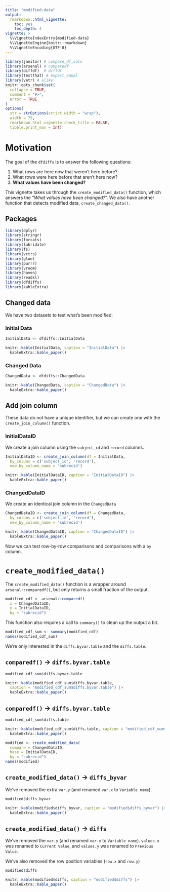 ```yaml
---
title: "modified-data"
output: 
  rmarkdown::html_vignette:
    toc: yes
    toc_depth: 4
vignette: >
  %\VignetteIndexEntry{modified-data}
  %\VignetteEngine{knitr::rmarkdown}
  %\VignetteEncoding{UTF-8}
---
```


```r
library(janitor) # compare_df_cols
library(arsenal) # comparedf
library(diffdf)  # diffdf
library(testthat) # expect_equal
library(vetr) # alike
knitr::opts_chunk$set(
  collapse = TRUE,
  comment = "#>", 
  error = TRUE
)
options(
  str = strOptions(strict.width = "wrap"),
  width = 75,
  rmarkdown.html_vignette.check_title = FALSE,
  tibble.print_max = Inf)
```

# Motivation

The goal of the `dfdiffs` is to answer the following questions:

1.  What rows are here now that weren't here before?
2.  What rows were here before that aren't here now?
3.  **What values have been changed?**

This vignette takes us through the `create_modified_data()` function, which answers the "*What values have been changed?*". We also have another function that detects modified data, `create_changed_data()`.

## Packages

```r
library(dplyr)
library(stringr)
library(forcats)
library(lubridate)
library(fs)
library(vctrs)
library(glue)
library(purrr)
library(vroom)
library(haven)
library(readxl)
library(dfdiffs)
library(kableExtra)
```

## Changed data

We have two datasets to test what's been modified:

### Initial Data

```r
InitialData <- dfdiffs::InitialData
```

```r
knitr::kable(InitialData, caption = "InitialData") |> 
  kableExtra::kable_paper()
```

### Changed Data

```r
ChangedData <- dfdiffs::ChangedData
```

```r
knitr::kable(ChangedData, caption = "ChangedData") |> 
  kableExtra::kable_paper()
```

## Add join column

These data do not have a unique identifier, but we can create one with the `create_join_column()` function.


### InitialDataID

We create a join column using the `subject_id` and `record` columns.

```r
InitialDataID <- create_join_column(df = InitialData, 
  by_colums = c('subject_id', 'record'), 
  new_by_column_name = 'subrecid')
```

```r
knitr::kable(InitialDataID, caption = "InitialDataID") |> 
  kableExtra::kable_paper()
```

### ChangedDataID

We create an identical join column in the `ChangedData`

```r
ChangedDataID <- create_join_column(df = ChangedData, 
  by_colums = c('subject_id', 'record'), 
  new_by_column_name = 'subrecid')
```

```r
knitr::kable(ChangedDataID, caption = "ChangedDataID") |> 
  kableExtra::kable_paper()
```

Now we can test row-by-row comparisons and comparisons with a `by` column.

# `create_modified_data()`

The `create_modified_data()` function is a wrapper around `arsenal::comparedf()`, but only returns a small fraction of the output. 

```r
modified_cdf <- arsenal::comparedf(
  x = ChangedDataID,
  y = InitialDataID, 
  by = "subrecid")
```

This function also requires a call to `summary()` to clean up the output a bit. 

```r
modified_cdf_sum <- summary(modified_cdf)
names(modified_cdf_sum)
```

We're only interested in the `diffs.byvar.table` and the `diffs.table`. 

## `comparedf()` -> `diffs.byvar.table`

```r
modified_cdf_sum$diffs.byvar.table
```

```r
knitr::kable(modified_cdf_sum$diffs.byvar.table, 
  caption = "modified_cdf_sum$diffs.byvar.table") |> 
  kableExtra::kable_paper()
```


## `comparedf()` -> `diffs.byvar.table`

```r
modified_cdf_sum$diffs.table
```

```r
knitr::kable(modified_cdf_sum$diffs.table, caption = "modified_cdf_sum$diffs.table") |> 
  kableExtra::kable_paper()
```

```r
modified <- create_modified_data(
  compare = ChangedDataID, 
  base = InitialDataID, 
  by = "subrecid")
names(modified)
```

## `create_modified_data()` -> `diffs_byvar`

We've removed the extra `var.y` (and renamed `var.x` to `Variable name`).

```r
modified$diffs_byvar
```

```r
knitr::kable(modified$diffs_byvar, caption = "modified$diffs_byvar") |> 
  kableExtra::kable_paper()
```


## `create_modified_data()` -> `diffs`

We've removed the `var.y` (and renamed `var.x` to `Variable name`). `values.x` was renamed to `Current Value`, and `values.y` was renamed to `	Previous Value`. 

We've also removed the row position variables (`row.x` and `row.y`)

```r
modified$diffs
```

```r
knitr::kable(modified$diffs, caption = "modified$diffs") |> 
  kableExtra::kable_paper()
```

